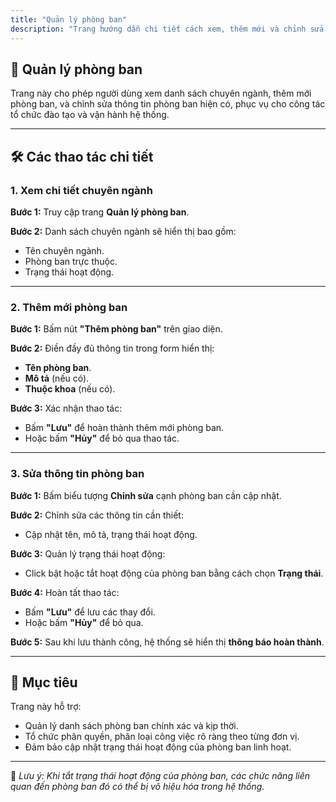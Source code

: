```yaml
---
title: "Quản lý phòng ban"
description: "Trang hướng dẫn chi tiết cách xem, thêm mới và chỉnh sửa phòng ban trong hệ thống FMedu."
---
```


## 🏢 Quản lý phòng ban

Trang này cho phép người dùng xem danh sách chuyên ngành, thêm mới phòng ban, và chỉnh sửa thông tin phòng ban hiện có, phục vụ cho công tác tổ chức đào tạo và vận hành hệ thống.

---

## 🛠️ Các thao tác chi tiết

### 1. Xem chi tiết chuyên ngành

**Bước 1:** Truy cập trang **Quản lý phòng ban**.

**Bước 2:** Danh sách chuyên ngành sẽ hiển thị bao gồm:
- Tên chuyên ngành.
- Phòng ban trực thuộc.
- Trạng thái hoạt động.

---

### 2. Thêm mới phòng ban

**Bước 1:** Bấm nút **"Thêm phòng ban"** trên giao diện.

**Bước 2:** Điền đầy đủ thông tin trong form hiển thị:
- **Tên phòng ban**.
- **Mô tả** (nếu có).
- **Thuộc khoa** (nếu có).

**Bước 3:** Xác nhận thao tác:
- Bấm **"Lưu"** để hoàn thành thêm mới phòng ban.
- Hoặc bấm **"Hủy"** để bỏ qua thao tác.

---

### 3. Sửa thông tin phòng ban

**Bước 1:** Bấm biểu tượng **Chỉnh sửa** cạnh phòng ban cần cập nhật.

**Bước 2:** Chỉnh sửa các thông tin cần thiết:
- Cập nhật tên, mô tả, trạng thái hoạt động.

**Bước 3:** Quản lý trạng thái hoạt động:
- Click bật hoặc tắt hoạt động của phòng ban bằng cách chọn **Trạng thái**.

**Bước 4:** Hoàn tất thao tác:
- Bấm **"Lưu"** để lưu các thay đổi.
- Hoặc bấm **"Hủy"** để bỏ qua.

**Bước 5:** Sau khi lưu thành công, hệ thống sẽ hiển thị **thông báo hoàn thành**.

---

## 🎯 Mục tiêu

Trang này hỗ trợ:

- Quản lý danh sách phòng ban chính xác và kịp thời.
- Tổ chức phân quyền, phân loại công việc rõ ràng theo từng đơn vị.
- Đảm bảo cập nhật trạng thái hoạt động của phòng ban linh hoạt.

---

📍 *Lưu ý: Khi tắt trạng thái hoạt động của phòng ban, các chức năng liên quan đến phòng ban đó có thể bị vô hiệu hóa trong hệ thống.*
